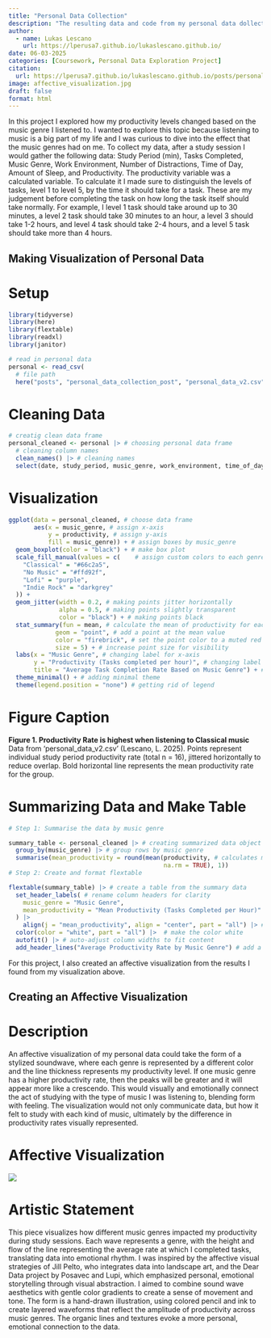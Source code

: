 ```yaml
---
title: "Personal Data Collection"
description: "The resulting data and code from my personal data dollection project for my Env S 193DS class"
author:
  - name: Lukas Lescano
    url: https://lperusa7.github.io/lukaslescano.github.io/
date: 06-03-2025
categories: [Coursework, Personal Data Exploration Project]
citation:
  url: https://lperusa7.github.io/lukaslescano.github.io/posts/personal_data_collection_post/
image: affective_visualization.jpg
draft: false
format: html
---
```


In this project I explored how my productivity levels changed based on the music genre I listened to. I wanted to explore this topic because listening to music is a big part of my life and I was curious to dive into the effect that the music genres had on me. To collect my data, after a study session I would gather the following data: Study Period (min), Tasks Completed, Music Genre, Work Environment, Number of Distractions, Time of Day, Amount of Sleep, and Productivity. The productivity variable was a calculated variable. To calculate it I made sure to distinguish the levels of tasks, level 1 to level 5, by the time it should take for a task. These are my judgement before completing the task on how long the task itself should take normally. For example, I level 1 task should take around up to 30 minutes, a level 2 task should take 30 minutes to an hour, a level 3 should take 1-2 hours, and level 4 task should take 2-4 hours, and a level 5 task should take more than 4 hours.

## Making Visualization of Personal Data

# Setup

```r

library(tidyverse)
library(here)
library(flextable)
library(readxl)
library(janitor)

# read in personal data
personal <- read_csv(
  # file path
  here("posts", "personal_data_collection_post", "personal_data_v2.csv"))
```

# Cleaning Data

```r
# creatig clean data frame
personal_cleaned <- personal |> # choosing personal data frame
  # cleaning column names
  clean_names() |> # cleaning names
  select(date, study_period, music_genre, work_environment, time_of_day, sleep, productivity) # selecting columns for cleaned data frame
```

# Visualization

```r
ggplot(data = personal_cleaned, # choose data frame
       aes(x = music_genre, # assign x-axis
           y = productivity, # assign y-axis
           fill = music_genre)) + # assign boxes by music_genre
  geom_boxplot(color = "black") + # make box plot
  scale_fill_manual(values = c(    # assign custom colors to each genre
    "Classical" = "#66c2a5",
    "No Music" = "#ffd92f",
    "Lofi" = "purple",
    "Indie Rock" = "darkgrey"
  )) +
  geom_jitter(width = 0.2, # making points jitter horizontally
              alpha = 0.5, # making points slightly transparent
              color = "black") + # making points black
  stat_summary(fun = mean, # calculate the mean of productivity for each music genre
             geom = "point", # add a point at the mean value
             color = "firebrick", # set the point color to a muted red for emphasis
             size = 5) + # increase point size for visibility
  labs(x = "Music Genre", # changing label for x-axis
       y = "Productivity (Tasks completed per hour)", # changing label for y-axis
       title = "Average Task Completion Rate Based on Music Genre") + # adding title name
  theme_minimal() + # adding minimal theme
  theme(legend.position = "none") # getting rid of legend
```

# Figure Caption

**Figure 1. Productivity Rate is highest when listening to Classical music** Data from 'personal_data_v2.csv' (Lescano, L. 2025). Points represent individual study period productivity rate (total n = 16), jittered horizontally to reduce overlap. Bold horizontal line represents the mean productivity rate for the group.

# Summarizing Data and Make Table

```r
# Step 1: Summarise the data by music genre

summary_table <- personal_cleaned |> # creating summarized data object
  group_by(music_genre) |> # group rows by music genre
  summarise(mean_productivity = round(mean(productivity, # calculates mean within each group
                                           na.rm = TRUE), 1))
# Step 2: Create and format flextable

flextable(summary_table) |> # create a table from the summary data
  set_header_labels( # rename column headers for clarity
    music_genre = "Music Genre",
    mean_productivity = "Mean Productivity (Tasks Completed per Hour)"
  ) |> 
    align(j = "mean_productivity", align = "center", part = "all") |> #center values in productivity column
  color(color = "white", part = "all") |>  # make the color white
  autofit() |> # auto-adjust column widths to fit content
  add_header_lines("Average Productivity Rate by Music Genre") # add a custom title above the table
```

For this project, I also created an affective visualization from the results I found from my visualization above.

## Creating an Affective Visualization

# Description

An affective visualization of my personal data could take the form of a stylized soundwave, where each genre is represented by a different color and the line thickness represents my productivity level. If one music genre has a higher productivity rate, then the peaks will be greater and it will appear more like a crescendo. This would visually and emotionally connect the act of studying with the type of music I was listening to, blending form with feeling. The visualization would not only communicate data, but how it felt to study with each kind of music, ultimately by the difference in productivity rates visually represented.

# Affective Visualization

![](affective_visualization.jpg)

# Artistic Statement

This piece visualizes how different music genres impacted my productivity during study sessions. Each wave represents a genre, with the height and flow of the line representing the average rate at which I completed tasks, translating data into emotional rhythm. I was inspired by the affective visual strategies of Jill Pelto, who integrates data into landscape art, and the Dear Data project by Posavec and Lupi, which emphasized personal, emotional storytelling through visual abstraction. I aimed to combine sound wave aesthetics with gentle color gradients to create a sense of movement and tone. The form is a hand-drawn illustration, using colored pencil and ink to create layered waveforms that reflect the amplitude of productivity across music genres. The organic lines and textures evoke a more personal, emotional connection to the data.
